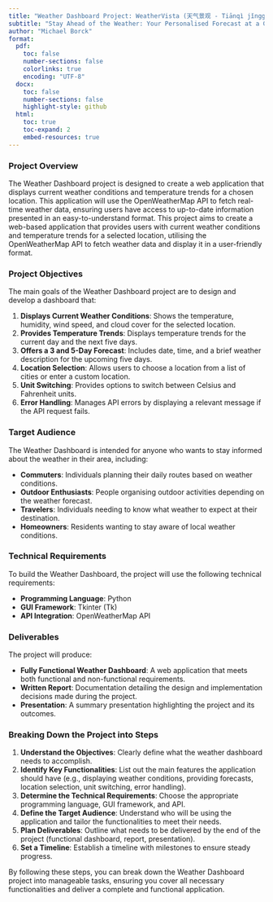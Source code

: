 ```yaml
---
title: "Weather Dashboard Project: WeatherVista (天气景观 - Tiānqì jǐngguān)"
subtitle: "Stay Ahead of the Weather: Your Personalised Forecast at a Glance"
author: "Michael Borck"
format:
  pdf:
    toc: false
    number-sections: false
    colorlinks: true
    encoding: "UTF-8"
  docx:
    toc: false
    number-sections: false
    highlight-style: github
  html:
    toc: true
    toc-expand: 2
    embed-resources: true
---
```


### Project Overview

The Weather Dashboard project is designed to create a web application that displays current weather conditions and temperature trends for a chosen location. This application will use the OpenWeatherMap API to fetch real-time weather data, ensuring users have access to up-to-date information presented in an easy-to-understand format.  This project aims to create a web-based application that provides users with current weather conditions and temperature trends for a selected location, utilising the OpenWeatherMap API to fetch weather data and display it in a user-friendly format.


### Project Objectives

The main goals of the Weather Dashboard project are to design and develop a dashboard that:

1. **Displays Current Weather Conditions**: Shows the temperature, humidity, wind speed, and cloud cover for the selected location.
2. **Provides Temperature Trends**: Displays temperature trends for the current day and the next five days.
3. **Offers a 3 and 5-Day Forecast**: Includes date, time, and a brief weather description for the upcoming five days.
4. **Location Selection**: Allows users to choose a location from a list of cities or enter a custom location.
5. **Unit Switching**: Provides options to switch between Celsius and Fahrenheit units.
6. **Error Handling**: Manages API errors by displaying a relevant message if the API request fails.

### Target Audience

The Weather Dashboard is intended for anyone who wants to stay informed about the weather in their area, including:

- **Commuters**: Individuals planning their daily routes based on weather conditions.
- **Outdoor Enthusiasts**: People organising outdoor activities depending on the weather forecast.
- **Travelers**: Individuals needing to know what weather to expect at their destination.
- **Homeowners**: Residents wanting to stay aware of local weather conditions.

### Technical Requirements

To build the Weather Dashboard, the project will use the following technical requirements:

- **Programming Language**: Python
- **GUI Framework**: Tkinter (Tk)
- **API Integration**: OpenWeatherMap API

### Deliverables

The project will produce:

- **Fully Functional Weather Dashboard**: A web application that meets both functional and non-functional requirements.
- **Written Report**: Documentation detailing the design and implementation decisions made during the project.
- **Presentation**: A summary presentation highlighting the project and its outcomes.


### Breaking Down the Project into Steps

1. **Understand the Objectives**: Clearly define what the weather dashboard needs to accomplish.
2. **Identify Key Functionalities**: List out the main features the application should have (e.g., displaying weather conditions, providing forecasts, location selection, unit switching, error handling).
3. **Determine the Technical Requirements**: Choose the appropriate programming language, GUI framework, and API.
4. **Define the Target Audience**: Understand who will be using the application and tailor the functionalities to meet their needs.
5. **Plan Deliverables**: Outline what needs to be delivered by the end of the project (functional dashboard, report, presentation).
6. **Set a Timeline**: Establish a timeline with milestones to ensure steady progress.

By following these steps, you can break down the Weather Dashboard project into manageable tasks, ensuring you cover all necessary functionalities and deliver a complete and functional application.